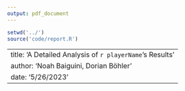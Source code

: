 ```yaml
---
output: pdf_document
---
```


```r
setwd('../')
source('code/report.R')
```

---
title: 'A Detailed Analysis of `r playerName`'s Results'
author: 'Noah Baiguini, Dorian Böhler'
date: '5/26/2023'
---


